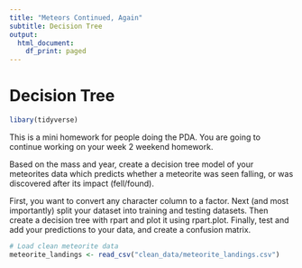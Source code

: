 ```yaml
---
title: "Meteors Continued, Again"
subtitle: Decision Tree
output:
  html_document:
    df_print: paged
---
```

# Decision Tree
```r
libary(tidyverse)
```

This is a mini homework for people doing the PDA. You are going to continue 
working on your week 2 weekend homework.

Based on the mass and year, create a decision tree model of your meteorites 
data which predicts whether a meteorite was seen falling, or was discovered 
after its impact (fell/found).

First, you want to convert any character column to a factor. Next (and most 
importantly) split your dataset into training and testing datasets. Then 
create a decision tree with rpart and plot it using rpart.plot. Finally, test 
and add your predictions to your data, and create a confusion matrix.

```r
# Load clean meteorite data
meteorite_landings <- read_csv("clean_data/meteorite_landings.csv")
```

